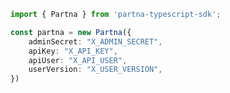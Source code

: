 ```typescript index.ts
import { Partna } from 'partna-typescript-sdk';

const partna = new Partna({
    adminSecret: "X_ADMIN_SECRET",
    apiKey: "X_API_KEY",
    apiUser: "X_API_USER",
    userVersion: "X_USER_VERSION",
})
```